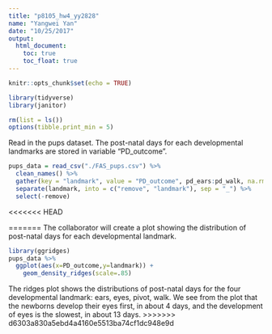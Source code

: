 ```yaml
---
title: "p8105_hw4_yy2828"
name: "Yangwei Yan"
date: "10/25/2017"
output: 
  html_document:
    toc: true
    toc_float: true
---
```


```r
knitr::opts_chunk$set(echo = TRUE)
```

```r
library(tidyverse)
library(janitor)
```

```r
rm(list = ls())
options(tibble.print_min = 5)
```

Read in the pups dataset. The post-natal days for each developmental landmarks are stored in variable "PD_outcome".

```r
pups_data = read_csv("./FAS_pups.csv") %>%
  clean_names() %>%
  gather(key = "landmark", value = "PD_outcome", pd_ears:pd_walk, na.rm = TRUE) %>%
  separate(landmark, into = c("remove", "landmark"), sep = "_") %>% 
  select(-remove)
```

<<<<<<< HEAD

=======
The collaborator will create a plot showing the distribution of post-natal days for each developmental landmark.
```r
library(ggridges)
pups_data %>% 
  ggplot(aes(x=PD_outcome,y=landmark)) +
    geom_density_ridges(scale=.85)
```
The ridges plot shows the distributions of post-natal days for the four developmental landmark: ears, eyes, pivot, walk. We see from the plot that the newborns develop their eyes first, in about 4 days, and the development of eyes is the slowest, in about 13 days.
>>>>>>> d6303a830a5ebd4a4160e5513ba74cf1dc948e9d

